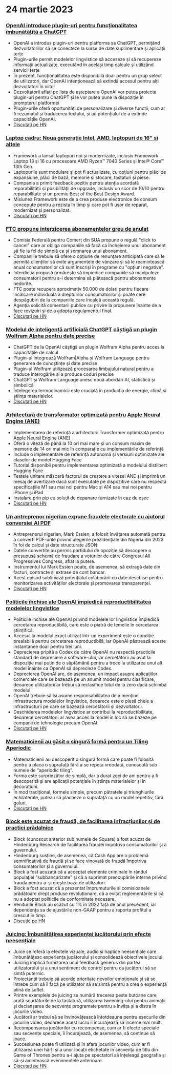 

<CallToAction />

<Steps>

# 24 martie 2023

### [OpenAI introduce plugin-uri pentru funcționalitatea îmbunătățită a ChatGPT](https://openai.com/blog/chatgpt-plugins)

- OpenAI a introdus plugin-uri pentru platforma sa ChatGPT, permițând dezvoltatorilor să se conecteze la surse de date suplimentare și aplicații terțe
- Plugin-urile permit modelelor lingvistice să acceseze și să recupereze informații actualizate, executând în același timp calcule și utilizând servicii terțe
- În prezent, funcționalitatea este disponibilă doar pentru un grup select de utilizatori, dar OpenAI intenționează să extindă accesul pentru alți dezvoltatori în viitor
- Dezvoltatorii aflați pe lista de așteptare a OpenAI vor putea proiecta plugin-uri pentru ChatGPT și le vor putea pune la dispoziție în prompterul platformei
- Plugin-urile oferă oportunități de personalizare și diverse funcții, cum ar fi rezumatul și traducerea textului, și au potențialul de a extinde capacitățile OpenAI.
- [Discutați pe HN](http://news.ycombinator.com/item?id=35277677)

### [Laptop cadru: Noua generație Intel, AMD, laptopuri de 16" și altele](https://frame.work/)

- Framework a lansat laptopuri noi și modernizate, inclusiv Framework Laptop 13 și 16 cu procesoare AMD Ryzen™ 7040 Series și Intel® Core™ 13th Gen.
- Laptopurile sunt modulare și pot fi actualizate, cu opțiuni pentru plăci de expansiune, plăci de bază, memorie și stocare, tastaturi și piese.
- Compania a primit feedback pozitiv pentru atenția acordată reparabilității și posibilității de upgrade, inclusiv un scor de 10/10 pentru reparabilitate și un premiu Best of the Best Design Award.
- Misiunea Framework este de a crea produse electronice de consum concepute pentru a rezista în timp și care pot fi ușor de reparat, modernizat și personalizat.
- [Discutați pe HN](http://news.ycombinator.com/item?id=35277660)

### [FTC propune interzicerea abonamentelor greu de anulat](https://www.theverge.com/2023/3/23/23652373/ftc-click-to-cancel-subscription-service-dark-patterns-ban)

- Comisia Federală pentru Comerț din SUA propune o regulă "click to cancel" care ar obliga companiile să facă ca încheierea unui abonament să fie la fel de simplă ca și semnarea unui abonament.
- Companiile trebuie să ofere o opțiune de renunțare anticipată care să le permită clienților să evite argumentele de vânzare și să le reamintească anual consumatorilor că sunt înscriși în programe cu "opțiuni negative".
- Interdicția propusă urmărește să împiedice companiile să manipuleze consumatorii pentru a-i determina să plătească pentru abonamente nedorite.
- FTC poate recupera aproximativ 50.000 de dolari pentru fiecare încălcare individuală a drepturilor consumatorilor și poate cere despăgubiri de la companiile care încalcă această regulă.
- Agenția solicită comentarii publice cu privire la propunere înainte de a face revizuiri și de a adopta regulamentul final.
- [Discutați pe HN](http://news.ycombinator.com/item?id=35274519)

### [Modelul de inteligență artificială ChatGPT câștigă un plugin Wolfram Alpha pentru date precise](https://writings.stephenwolfram.com/2023/03/chatgpt-gets-its-wolfram-superpowers/)

- ChatGPT de la OpenAI câștigă un plugin Wolfram Alpha pentru acces la capacitățile de calcul
- Plugin-ul integrează Wolfram|Alpha și Wolfram Language pentru generarea de cunoștințe și date precise
- Plugin-ul Wolfram utilizează procesarea limbajului natural pentru a traduce interogările și a produce coduri precise
- ChatGPT și Wolfram Language unesc două abordări AI, statistică și simbolică
- Înțelegerea termodinamicii este crucială în producția de energie, climă și știința materialelor.
- [Discutați pe HN](http://news.ycombinator.com/item?id=35277925)

### [Arhitectură de transformator optimizată pentru Apple Neural Engine (ANE)](https://github.com/apple/ml-ane-transformers)

- Implementarea de referință a arhitecturii Transformer optimizată pentru Apple Neural Engine (ANE)
- Oferă o viteză de până la 10 ori mai mare și un consum maxim de memorie de 14 ori mai mic în comparație cu implementările de referință
- Include o implementare de referință autonomă și versiuni optimizate ale claselor de model Hugging Face
- Tutorial disponibil pentru implementarea optimizată a modelului distilbert Hugging Face
- Testele unitare măsoară factorul de creștere a vitezei ANE și imprimă un mesaj de avertizare dacă sunt executate pe dispozitive care nu respectă specificațiile M1 sau mai noi pentru Mac și A14 sau mai noi pentru iPhone și iPad
- Instalare prin pip cu soluții de depanare furnizate în caz de eșec
- [Discutați pe HN](http://news.ycombinator.com/item?id=35282325)

### [Un antreprenor nigerian expune fraudele electorale cu ajutorul conversiei AI PDF](https://markessien.com/posts/drama_of_transcription/)

- Antreprenorul nigerian, Mark Essien, a folosit învățarea automată pentru a converti PDF-urile privind alegerile prezidențiale din Nigeria din 2023 în foi de calcul și date structurate JSON.
- Datele convertite au permis partidului de opoziție să descopere o presupusă schemă de fraudare a voturilor de către Congresul All Progressives Congress, aflat la putere.
- Instrumentul lui Mark Essien poate, de asemenea, să extragă date din facturi, contracte și extrase de cont bancar.
- Acest episod subliniază potențialul colaborării cu date deschise pentru monitorizarea activităților electorale și promovarea transparenței.
- [Discutați pe HN](http://news.ycombinator.com/item?id=35272227)

### [Politicile închise ale OpenAI împiedică reproductibilitatea modelelor lingvistice](https://aisnakeoil.substack.com/p/openais-policies-hinder-reproducible)

- Politicile închise ale OpenAI privind modelele lor lingvistice împiedică cercetarea reproductibilă, care este o piatră de temelie în cercetarea științifică.
- Accesul la modelul exact utilizat într-un experiment este o condiție prealabilă pentru cercetarea reproductibilă, iar OpenAI păstrează aceste instantanee doar pentru trei luni.
- Deprecierea pripită a Codex de către OpenAI nu respectă practicile standard de depreciere a software-ului, iar cercetătorii au avut la dispoziție mai puțin de o săptămână pentru a trece la utilizarea unui alt model înainte ca OpenAI să deprecieze Codex.
- Deprecierea OpenAI are, de asemenea, un impact asupra aplicațiilor comerciale care se bazează pe un anumit model pentru clasificare, deoarece utilizatorii ar trebui să reclasifice totul de la zero dacă schimbă modelul.
- OpenAI trebuie să își asume responsabilitatea de a menține infrastructura modelelor lingvistice, deoarece este o piesă cheie a infrastructurii pe care se bazează cercetătorii și dezvoltatorii.
- Deschiderea modelelor lingvistice ar contribui la reproductibilitate, deoarece cercetătorii ar avea acces la model în loc să se bazeze pe companii de tehnologie precum OpenAI.
- [Discutați pe HN](http://news.ycombinator.com/item?id=35269304)

### [Matematicienii au găsit o singură formă pentru un Tiling Aperiodic](https://www.newscientist.com/article/2365363-mathematicians-discover-shape-that-can-tile-a-wall-and-never-repeat/)

- Matematicienii au descoperit o singură formă care poate fi folosită pentru a placa o suprafață fără a se repeta vreodată, cunoscută sub numele de "aperiodic tiling".
- Forma este surprinzător de simplă, dar a durat zeci de ani pentru a fi descoperită și are aplicații potențiale în știința materialelor și în decorațiuni.
- În mod tradițional, formele simple, precum pătratele și triunghiurile echilaterale, puteau să placheze o suprafață cu un model repetitiv, fără goluri.
- [Discutați pe HN](http://news.ycombinator.com/item?id=35273707)

### [Block este acuzat de fraudă, de facilitarea infracțiunilor și de practici prădalnice](https://hindenburgresearch.com/block/)

- Block (cunoscut anterior sub numele de Square) a fost acuzat de Hindenburg Research de facilitarea fraudei împotriva consumatorilor și a guvernului.
- Hindenburg susține, de asemenea, că Cash App are o problemă semnificativă de fraudă și se face vinovată de fraudă împotriva consumatorilor și a guvernului.
- Block a fost acuzată că a acceptat elemente criminale în rândul populației "subbancarizate" și că a suprimat preocupările interne privind frauda pentru a-și crește baza de utilizatori.
- Block a fost acuzat că a prezentat împrumuturile și comisioanele prădătoare drept produse revoluționare, că a evitat reglementările și că nu a adoptat politicile de conformitate necesare.
- Veniturile Block au scăzut cu 1% în 2022 față de anul precedent, iar dependența sa de ajustările non-GAAP pentru a raporta profitul a crescut în timp.
- [Discuție pe HN](http://news.ycombinator.com/item?id=35273782)

### [Juicing: Îmbunătățirea experienței jucătorului prin efecte neesențiale](https://garden.bradwoods.io/notes/design/juice)

- Juice se referă la efectele vizuale, audio și haptice neesențiale care îmbunătățesc experiența jucătorului și consolidează obiectivele jocului.
- Juicing implică furnizarea unui feedback generos din partea utilizatorului și a unui sentiment de control pentru ca jucătorul să se simtă puternic.
- Proiectanții trebuie să acorde prioritate nevoilor emoționale și să se întrebe cum să îl facă pe utilizator să se simtă pentru a crea o experiență plină de suflet.
- Printre exemplele de juicing se numără trecerea peste butoane care arată scurtăturile de la tastatură, utilizarea tweening-ului pentru animații și declanșarea de secvențe programate pentru a învăța și a distra în jocurile video.
- Jucătorii ar trebui să se învinovățească întotdeauna pentru eșecurile din jocurile video, deoarece acest lucru îi încurajează să încerce mai mult.
- Recompensarea jucătorilor cu recompense, cum ar fi efecte speciale sau secvențe speciale, îi încurajează, de asemenea, să continue să joace.
- Succesiunea poate fi utilizată și în afara jocurilor video, cum ar fi utilizarea unei hărți și a unor locații etichetate în secvența de titlu din Game of Thrones pentru a-i ajuta pe spectatori să înțeleagă geografia și să-și amintească evenimentele anterioare.
- [Discutați pe HN](http://news.ycombinator.com/item?id=35273139)

</Steps>
